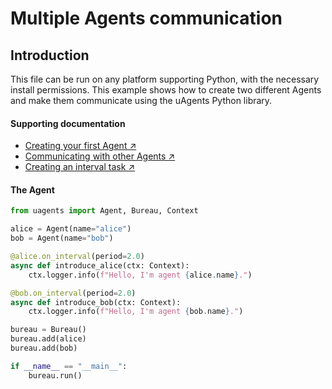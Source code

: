 
# Multiple Agents communication

## Introduction

This file can be run on any platform supporting Python, with the necessary install permissions. This example shows how to create two different Agents and make them communicate using the uAgents Python library.

#### Supporting documentation

- [Creating your first Agent ↗️](/guides/agents/create-a-uagent)
- [Communicating with other Agents ↗️](/guides/agents/communicating-with-other-agents)
- [Creating an interval task ↗️](/guides/agents/interval-task)

#### The Agent

<CodeGroup hasCopy isLocalHostedFile>

```py copy filename="local-agents.py"
from uagents import Agent, Bureau, Context

alice = Agent(name="alice")
bob = Agent(name="bob")

@alice.on_interval(period=2.0)
async def introduce_alice(ctx: Context):
    ctx.logger.info(f"Hello, I'm agent {alice.name}.")

@bob.on_interval(period=2.0)
async def introduce_bob(ctx: Context):
    ctx.logger.info(f"Hello, I'm agent {bob.name}.")

bureau = Bureau()
bureau.add(alice)
bureau.add(bob)

if __name__ == "__main__":
    bureau.run()
```
</CodeGroup>